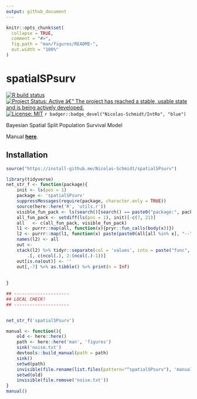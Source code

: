 ```yaml
---
output: github_document
---
```


<!-- README.md is generated from README.Rmd. Please edit that file -->

```r
knitr::opts_chunk$set(
  collapse = TRUE,
  comment = "#>",
  fig.path = "man/figures/README-",
  out.width = "100%"
)
```

# spatialSPsurv

<!-- badges: start -->
[![R build status](https://github.com/Nicolas-Schmidt/spatialSPsurv/workflows/R-CMD-check/badge.svg)](https://github.com/Nicolas-Schmidt/spatialSPsurv/actions)
[![Project Status: Active â€“ The project has reached a stable, usable
state and is being actively
developed.](https://www.repostatus.org/badges/latest/active.svg)](https://www.repostatus.org/#active)
[![License:
MIT](https://img.shields.io/badge/License-MIT-yellow.svg)](https://opensource.org/licenses/MIT)
`r badger::badge_devel("Nicolas-Schmidt/IntRo", "blue")`
<!-- badges: end -->

Bayesian Spatial Split Population Survival Model




Manual [__here__](https://github.com/Nicolas-Schmidt/spatialSPsurv/blob/master/man/figures/manual_spatialSPsurv.pdf).



## Installation

``` r
source("https://install-github.me/Nicolas-Schmidt/spatialSPsurv")
```



```r
library(tidyverse)
net_str_f <- function(package){
    init <- ls(pos = 1)
    package <- 'spatialSPsurv'
    suppressMessages(require(package, character.only = TRUE)) 
    source(here::here('R', 'utils.r')) 
    visible_fun_pack <- ls(search()[search() == paste0("package:", package)]) 
    all_fun_pack <- setdiff(ls(pos = 1), init)[-c(7, 21)]
    all   <- c(all_fun_pack, visible_fun_pack) 
    l1 <- purrr::map(all, function(x){pryr::fun_calls(body(x))})
    l2 <- purrr::map(l1, function(x) paste(paste0(all[all %in% x], "--"), collapse = ""))
    names(l2) <- all
    out <- 
    stack(l2) %>% tidyr::separate(col = 'values', into = paste("func", 1:6), sep = "--", remove = FALSE) %>% 
        .[, c(ncol(.), 2:(ncol(.)-1))]
    out[is.na(out)] <- ''
    out[,-7] %>% as.tibble() %>% print(n = Inf)
    
    
}
```

```r
## ---------------------
## LOCAL CHECK!
## ---------------------


net_str_f('spatialSPsurv')

```


```r
manual <- function(){
    old <- here::here()
    path <- here::here('man', 'figures')
    sink('noise.txt')
    devtools::build_manual(path = path)
    sink()
    setwd(path)
    invisible(file.rename(list.files(pattern="^spatialSPsurv"), 'manual_spatialSPsurv.pdf'))
    setwd(old)
    invisible(file.remove('noise.txt'))
}
manual()
```





